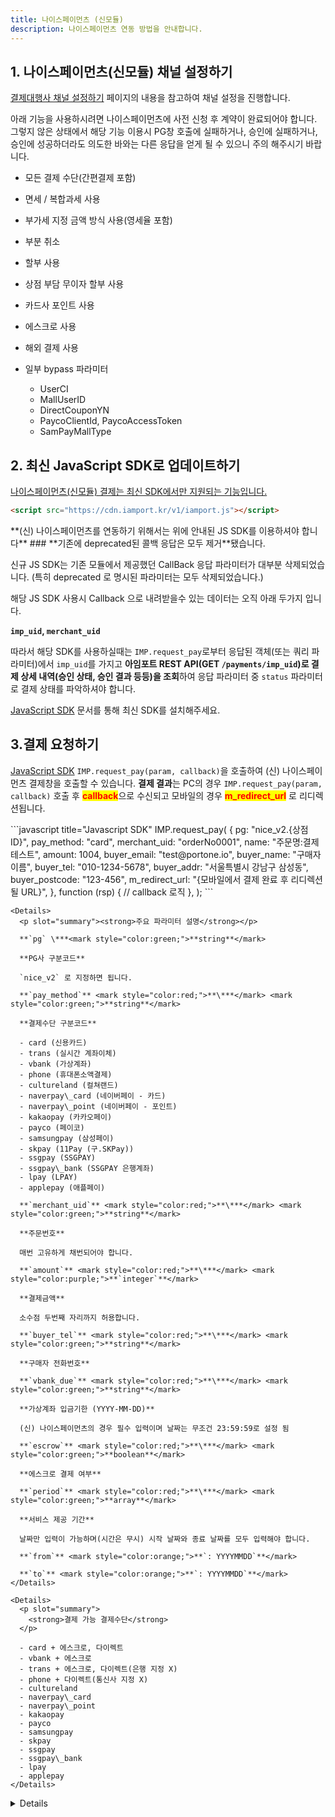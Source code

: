 ```yaml
---
title: 나이스페이먼츠 (신모듈)
description: 나이스페이먼츠 연동 방법을 안내합니다.
---
```



## 1. 나이스페이먼츠(신모듈) 채널 설정하기

[결제대행사 채널 설정하기](../../ready/readme#3-결제대행사-채널-설정하기) 페이지의 내용을 참고하여 채널 설정을 진행합니다.

아래 기능을 사용하시려면 나이스페이먼츠에 사전 신청 후 계약이 완료되어야 합니다.
그렇지 않은 상태에서 해당 기능 이용시 PG창 호출에 실패하거나, 승인에 실패하거나, 승인에 성공하더라도 의도한 바와는 다른 응답을 얻게 될 수 있으니 주의 해주시기 바랍니다.

- 모든 결제 수단(간편결제 포함)

- 면세 / 복합과세 사용

- 부가세 지정 금액 방식 사용(영세율 포함)

- 부분 취소

- 할부 사용

- 상점 부담 무이자 할부 사용

- 카드사 포인트 사용

- 에스크로 사용

- 해외 결제 사용

- 일부 bypass 파라미터
  - UserCI
  - MallUserID
  - DirectCouponYN
  - PaycoClientId, PaycoAccessToken
  - SamPayMallType

## 2. 최신 JavaScript SDK로 업데이트하기 <a href="#2." id="2." />

나이스페이먼츠(신모듈) 결제는 최신 SDK에서만 지원되는 기능입니다.

```html title="JS SDK"
<script src="https://cdn.iamport.kr/v1/iamport.js"></script>
```

<Hint style="info">
  **(신) 나이스페이먼츠를 연동하기 위해서는 위에 안내된 JS SDK를 이용하셔야 합니다**
</Hint>

<Hint style="danger">
  ### **기존에 deprecated된 콜백 응답은 모두 제거**됐습니다.

  신규 JS SDK는 기존 모듈에서 제공했던 CallBack 응답 파라미터가 대부분 삭제되었습니다.
  (특히 deprecated 로 명시된 파라미터는 모두 삭제되었습니다.)

  해당 JS SDK 사용시 Callback 으로 내려받을수 있는 데이터는 오직 아래 두가지 입니다.

  **`imp_uid`, `merchant_uid`**

  따라서 해당 SDK를 사용하실때는 `IMP.request_pay`로부터 응답된 객체(또는 쿼리 파라미터)에서
  `imp_uid`를 가지고 **아임포트 REST API(GET `/payments/imp_uid`)로 결제 상세 내역(승인 상태, 승인 결과 등등)을 조회**하여
  응답 파라미터 중 `status` 파라미터로 결제 상태를 파악하셔야 합니다.
</Hint>

[JavaScript SDK](../../../sdk/javascript-sdk/readme) 문서를 통해 최신 SDK를 설치해주세요.

## 3.결제 요청하기

[JavaScript SDK](../../../sdk/javascript-sdk/readme) `IMP.request_pay(param, callback)`을 호출하여
(신) 나이스페이먼츠 결제창을 호출할 수 있습니다. **결제 결과**는 PC의 경우 `IMP.request_pay(param,
callback)` 호출 후 <mark style="color:red;">**callback**</mark>으로 수신되고 모바일의 경우
<mark style="color:red;">**m\_redirect\_url**</mark> 로 리디렉션됩니다.

<Tabs>
  <Tab title="인증결제창 요청">
    ```javascript title="Javascript SDK"
    IMP.request_pay(
      {
        pg: "nice_v2.{상점 ID}",
        pay_method: "card",
        merchant_uid: "orderNo0001",
        name: "주문명:결제테스트",
        amount: 1004,
        buyer_email: "test@portone.io",
        buyer_name: "구매자이름",
        buyer_tel: "010-1234-5678",
        buyer_addr: "서울특별시 강남구 삼성동",
        buyer_postcode: "123-456",
        m_redirect_url: "{모바일에서 결제 완료 후 리디렉션 될 URL}",
      },
      function (rsp) {
        // callback 로직
      },
    );
    ```

    <Details>
      <p slot="summary"><strong>주요 파라미터 설명</strong></p>

      **`pg` \***<mark style="color:green;">**string**</mark>

      **PG사 구분코드**

      `nice_v2` 로 지정하면 됩니다.

      **`pay_method`** <mark style="color:red;">**\***</mark> <mark style="color:green;">**string**</mark>

      **결제수단 구분코드**

      - card (신용카드)
      - trans (실시간 계좌이체)
      - vbank (가상계좌)
      - phone (휴대폰소액결제)
      - cultureland (컬쳐랜드)
      - naverpay\_card (네이버페이 - 카드)
      - naverpay\_point (네이버페이 - 포인트)
      - kakaopay (카카오페이)
      - payco (페이코)
      - samsungpay (삼성페이)
      - skpay (11Pay (구.SKPay))
      - ssgpay (SSGPAY)
      - ssgpay\_bank (SSGPAY 은행계좌)
      - lpay (LPAY)
      - applepay (애플페이)

      **`merchant_uid`** <mark style="color:red;">**\***</mark> <mark style="color:green;">**string**</mark>

      **주문번호**

      매번 고유하게 채번되어야 합니다.

      **`amount`** <mark style="color:red;">**\***</mark> <mark style="color:purple;">**`integer`**</mark>

      **결제금액**

      소수점 두번째 자리까지 허용합니다.

      **`buyer_tel`** <mark style="color:red;">**\***</mark> <mark style="color:green;">**string**</mark>

      **구매자 전화번호**

      **`vbank_due`** <mark style="color:red;">**\***</mark> <mark style="color:green;">**string**</mark>

      **가상계좌 입금기한 (YYYY-MM-DD)**

      (신) 나이스페이먼츠의 경우 필수 입력이며 날짜는 무조건 23:59:59로 설정 됨

      **`escrow`** <mark style="color:red;">**\***</mark> <mark style="color:green;">**boolean**</mark>

      **에스크로 결제 여부**

      **`period`** <mark style="color:red;">**\***</mark> <mark style="color:green;">**array**</mark>

      **서비스 제공 기간**

      날짜만 입력이 가능하며(시간은 무시) 시작 날짜와 종료 날짜를 모두 입력해야 합니다.

      **`from`** <mark style="color:orange;">**`: YYYYMMDD`**</mark>

      **`to`** <mark style="color:orange;">**`: YYYYMMDD`**</mark>
    </Details>

    <Details>
      <p slot="summary">
        <strong>결제 가능 결제수단</strong>
      </p>

      - card + 에스크로, 다이렉트
      - vbank + 에스크로
      - trans + 에스크로, 다이렉트(은행 지정 X)
      - phone + 다이렉트(통신사 지정 X)
      - cultureland
      - naverpay\_card
      - naverpay\_point
      - kakaopay
      - payco
      - samsungpay
      - skpay
      - ssgpay
      - ssgpay\_bank
      - lpay
      - applepay
    </Details>
  </Tab>
</Tabs>

<Details>
  <p slot="summary">
    <strong>가능한 결제 환경</strong>
  </p>

  - PC (iframe)
  - 모바일 (리디렉션)
</Details>
